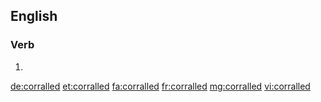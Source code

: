 ==English==

===Verb===
{{head|en|verb form}}

# {{en-past of|corral}}

[[de:corralled]]
[[et:corralled]]
[[fa:corralled]]
[[fr:corralled]]
[[mg:corralled]]
[[vi:corralled]]